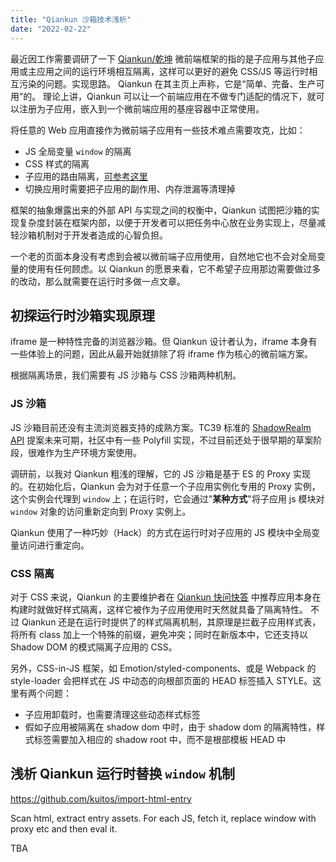 ```yaml
---
title: "Qiankun 沙箱技术浅析"
date: "2022-02-22"
---
```


最近因工作需要调研了一下 [Qiankun/乾坤](https://qiankun.umijs.org/zh) 微前端框架的<Note label="沙箱机制">指的是子应用与其他子应用或主应用之间的运行环境相互隔离，这样可以更好的避免 CSS/JS 等运行时相互污染的问题。</Note>实现思路。
Qiankun 在其主页上声称，它是“简单、完备、生产可用”的。
理论上讲，Qiankun 可以让一个前端应用在不做专门适配的情况下，就可以注册为子应用，嵌入到一个微前端应用的基座容器中正常使用。

将任意的 Web 应用直接作为微前端子应用有一些技术难点需要攻克，比如：

- JS 全局变量 `window` 的隔离
- CSS 样式的隔离
- 子应用的路由隔离，[可参考这里](https://zhuanlan.zhihu.com/p/355419817)
- 切换应用时需要把子应用的副作用、内存泄漏等清理掉

框架的抽象爆露出来的外部 API 与实现之间的权衡中，Qiankun 试图把沙箱的实现复杂度封装在框架内部，以便于开发者可以把任务中心放在业务实现上，尽量减轻沙箱机制对于开发者造成的心智负担。

一个老的页面本身没有考虑到会被以微前端子应用使用，自然地它也不会对全局变量的使用有任何顾虑。以 Qiankun 的愿景来看，它不希望子应用那边需要做过多的改动，那么就需要在运行时多做一点文章。

## 初探运行时沙箱实现原理

iframe 是一种特性完备的浏览器沙箱。但 Qiankun 设计者认为，iframe 本身有一些体验上的问题，因此从最开始就排除了将 iframe 作为核心的微前端方案。

根据隔离场景，我们需要有 JS 沙箱与 CSS 沙箱两种机制。

### JS 沙箱

JS 沙箱目前还没有主流浏览器支持的成熟方案。TC39 标准的 [ShadowRealm API](https://tc39.es/proposal-shadowrealm/) 提案未来可期，社区中有一些 Polyfill 实现，不过目前还处于很早期的草案阶段，很难作为生产环境方案使用。

调研前，以我对 Qiankun 粗浅的理解，它的 JS 沙箱是基于 ES 的 Proxy 实现的。在初始化后，Qiankun 会为对于任意一个子应用实例化专用的 Proxy 实例，这个实例会代理到 `window` 上；在运行时，它会通过"**某种方式**"将子应用 js 模块对 `window` 对象的访问重新定向到 Proxy 实例上。

Qiankun 使用了一种巧妙（Hack）的方式在运行时对子应用的 JS 模块中全局变量访问进行重定向。

### CSS 隔离

对于 CSS 来说，Qiankun 的主要维护者在 [Qiankun 快问快答](https://zhuanlan.zhihu.com/p/451425684) 中推荐应用本身在构建时就做好样式隔离，这样它被作为子应用使用时天然就具备了隔离特性。
不过 Qiankun 还是在运行时提供了的样式隔离机制，其原理是拦截子应用样式表，将所有 class 加上一个特殊的前缀，避免冲突；同时在新版本中，它还支持以 Shadow DOM 的模式隔离子应用的 CSS。

另外，CSS-in-JS 框架，如 Emotion/styled-components、或是 Webpack 的 style-loader 会把样式在 JS 中动态的向根部页面的 HEAD 标签插入 STYLE。这里有两个问题：

- 子应用卸载时，也需要清理这些动态样式标签
- 假如子应用被隔离在 shadow dom 中时，由于 shadow dom 的隔离特性，样式标签需要加入相应的 shadow root 中，而不是根部模板 HEAD 中

## 浅析 Qiankun 运行时替换 `window` 机制

https://github.com/kuitos/import-html-entry

Scan html, extract entry assets. For each JS, fetch it, replace window with proxy etc and then eval it.

TBA
